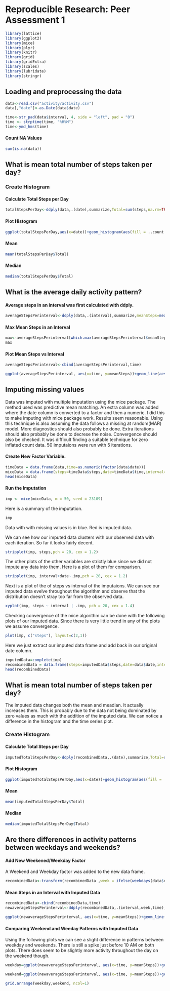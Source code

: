 # Reproducible Research: Peer Assessment 1
```r
library(lattice)
library(ggplot2)
library(mice)
library(plyr)
library(knitr)
library(grid)
library(gridExtra)
library(scales)
library(lubridate)
library(stringr)
```
## Loading and preprocessing the data
```r
data<-read.csv("activity/activity.csv")
data[,"date"]<-as.Date(data$date)

time<-str_pad(data$interval, 4, side = "left", pad = "0")
time <- strptime(time, "%H%M")
time<-ymd_hms(time)

```
#### Count NA Values
```r
sum(is.na(data))   
```
## What is mean total number of steps taken per day?
### Create Histogram

#### Calculate Total Steps per Day
```r
totalStepsPerDay<-ddply(data,.(date),summarize,Total=sum(steps,na.rm=TRUE))
```

#### Plot Histogram 
```r
ggplot(totalStepsPerDay,aes(x=date))+geom_histogram(aes(fill = ..count..,weight=Total),binwidth = 1)
```

#### Mean
```r
mean(totalStepsPerDay$Total)
```
#### Median
```r
median(totalStepsPerDay$Total)
```


## What is the average daily activity pattern?

#### Average steps in an interval was first calculated with ddply.
```r
averageStepsPerinterval<-ddply(data,.(interval),summarize,meanSteps=mean(steps,na.rm=TRUE))
```
#### Max Mean Steps in an Interval
```r
max<-averageStepsPerinterval[which.max(averageStepsPerinterval$meanSteps),]
max
```

#### Plot Mean Steps vs Interval
```r
averageStepsPerinterval<-cbind(averageStepsPerinterval,time)
```
```r
ggplot(averageStepsPerinterval, aes(x=time, y=meanSteps))+geom_line(aes(colour = meanSteps),size=1)+scale_colour_gradient(high="#56B4E9",low="#D55E00")+ scale_x_datetime(labels = date_format("%H%M"),breaks = date_breaks("5 hour"))+xlab("Interval")+ylab("Number of Steps")
```

## Imputing missing values

Data was imputed with multiple imputation using the mice package. The method used was predictive mean matching. An extra column was added where the date column is converted to a factor and then a numeric. I did this to make imputing with mice package work. Results seem reasonable. Using this technique is also assuming the data follows a missing at random(MAR) model. More diagnostics should also probably be done. Extra iterations should also probably be done to decrese the noise. Convergence should also be checked. It was difficult finding a suitable technique for zero inflated count data. 50 imputaions were run with 5 iterations.

#### Create New Factor Variable.
```r
timeData = data.frame(data,time=as.numeric(factor(data$date)))
miceData = data.frame(steps=timeData$steps,date=timeData$time,interval=timeData$interval)
head(miceData)
```
#### Run the Imputation
```r
imp <- mice(miceData, m = 50, seed = 23109)
```

Here is a summary of the imputation.
```r
imp
```


Data with with missing values is in blue. Red is imputed data. 

We can see how our imputed data clusters with our observed data with each iteration. So far it looks fairly decent.

```r
stripplot(imp, steps,pch = 20, cex = 1.2)
```
The other plots of the other variables are strictly blue since we did not impute any data into them.  Here is a plot of them for comparison.
```r
stripplot(imp, interval+date~.imp,pch = 20, cex = 1.2)
```
Next is a plot of the of steps vs interval of the imputaions. We can see our imputed data evelve throughout the algorithm and observe that the distribution doesn't stray too far from the observed data.

```r
xyplot(imp, steps ~ interval | .imp, pch = 20, cex = 1.4)
```
Checking convergence of the mice algorithm can be done with the following plots of our imputed data. Since there is very little trend in any of the plots we assume convergence.
```r
plot(imp, c("steps"), layout=c(2,1))
```
Here we just extract our imputed data frame and add back in our original date column.
```r
imputedData=complete(imp)
recombinedData = data.frame(steps=imputedData$steps,date=data$date,interval=imputedData$interval)
head(recombinedData)
```
## What is mean total number of steps taken per day?
The imputed data changes both the mean and meadian. It actually increases them. This is probably due to the data not being dominated by zero values as much with the addition of the imputed data. We can notice a difference in the histogram and the time series plot.

### Create Histogram

#### Calculate Total Steps per Day
```r
imputedTotalStepsPerDay<-ddply(recombinedData,.(date),summarize,Total=sum(steps))
```

#### Plot Histogram 
```r
ggplot(imputedTotalStepsPerDay,aes(x=date))+geom_histogram(aes(fill = ..count..,weight=Total),binwidth = 1)
```

#### Mean
```r
mean(imputedTotalStepsPerDay$Total)
```
#### Median
```r
median(imputedTotalStepsPerDay$Total)
```
## Are there differences in activity patterns between weekdays and weekends?

#### Add New Weekened/Weekday Factor
A Weekend and Weekday factor was added to the new data frame.
```r
recombinedData<-transform(recombinedData ,week = ifelse(weekdays(data$date) %in% c('Sunday','Saturday') ,"Weekend","Weekday" ))
```

#### Mean Steps in an Interval with Imputed Data
```r
recombinedData<-cbind(recombinedData,time)
newaverageStepsPerinterval<-ddply(recombinedData,.(interval,week,time),summarize,meanSteps=mean(steps))

```

```r
ggplot(newaverageStepsPerinterval, aes(x=time, y=meanSteps))+geom_line(aes(colour = meanSteps),size=1)+scale_colour_gradient(high="#56B4E9",low="#D55E00")+ scale_x_datetime(labels = date_format("%H%M"),breaks = date_breaks("5 hour"))+xlab("interval")
```
#### Comparing Weekend and Weeday Patterns with Imputed Data

Using the following plots we can see a slight difference in patterns between weekday and weekends. There is still a spike just before 10 AM on both plots. There does seem to be slightly more activity throughout the day on the weekend though.
```r
weekday=ggplot(newaverageStepsPerinterval, aes(x=time, y=meanSteps))+geom_line(aes(colour = meanSteps),size=1,subset=.(week == 'Weekday'))+scale_colour_gradient(high="#56B4E9",low="#D55E00")+ ggtitle("Weekday")+ scale_x_datetime(labels = date_format("%H%M"),breaks = date_breaks("5 hour"))+xlab("Interval")+ylab("Number of Steps")
```
```r
weekend=ggplot(newaverageStepsPerinterval, aes(x=time, y=meanSteps))+geom_line(aes(colour = meanSteps),size=1,subset=.(week == 'Weekend'))+scale_colour_gradient(high="#56B4E9",low="#D55E00")+ ggtitle("Weekend")+ scale_x_datetime(labels = date_format("%H%M"),breaks = date_breaks("5 hour"))+xlab("Interval")+ylab("Number of Steps")
```
```r
grid.arrange(weekday,weekend, ncol=1)
```